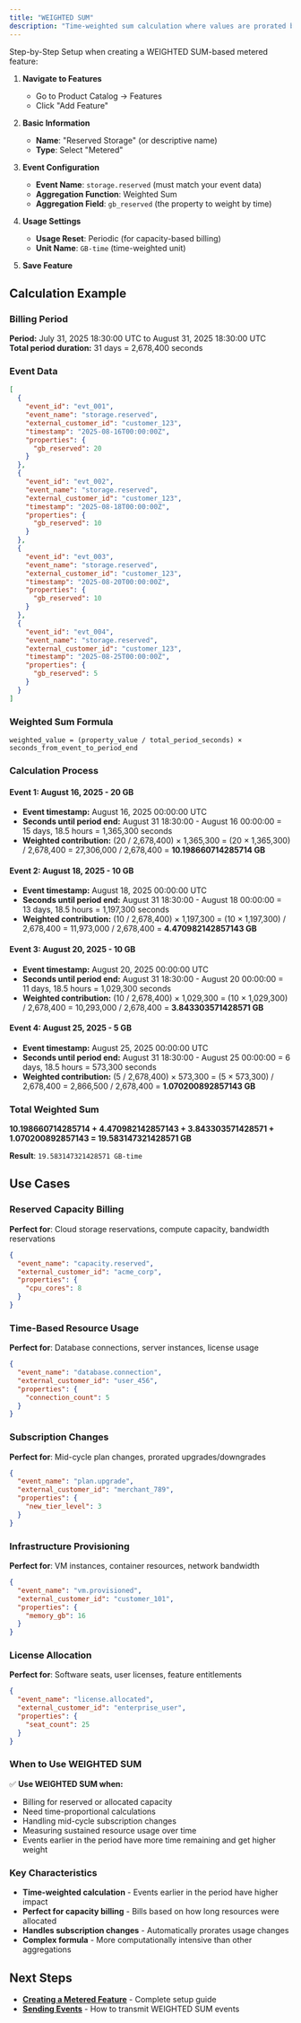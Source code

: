 ```yaml
---
title: "WEIGHTED SUM"
description: "Time-weighted sum calculation where values are prorated based on duration."
---
```


Step-by-Step Setup when creating a WEIGHTED SUM-based metered feature:

1. **Navigate to Features**
   - Go to Product Catalog → Features
   - Click "Add Feature"

2. **Basic Information**
   - **Name**: "Reserved Storage" (or descriptive name)
   - **Type**: Select "Metered"

3. **Event Configuration**
   - **Event Name**: `storage.reserved` (must match your event data)
   - **Aggregation Function**: Weighted Sum
   - **Aggregation Field**: `gb_reserved` (the property to weight by time)

4. **Usage Settings**
   - **Usage Reset**: Periodic (for capacity-based billing)
   - **Unit Name**: `GB-time` (time-weighted unit)

5. **Save Feature**

## Calculation Example

### Billing Period
**Period:** July 31, 2025 18:30:00 UTC to August 31, 2025 18:30:00 UTC  
**Total period duration:** 31 days = 2,678,400 seconds

### Event Data
```json
[
  {
    "event_id": "evt_001",
    "event_name": "storage.reserved",
    "external_customer_id": "customer_123",
    "timestamp": "2025-08-16T00:00:00Z",
    "properties": {
      "gb_reserved": 20
    }
  },
  {
    "event_id": "evt_002",
    "event_name": "storage.reserved",
    "external_customer_id": "customer_123",
    "timestamp": "2025-08-18T00:00:00Z",
    "properties": {
      "gb_reserved": 10
    }
  },
  {
    "event_id": "evt_003",
    "event_name": "storage.reserved",
    "external_customer_id": "customer_123",
    "timestamp": "2025-08-20T00:00:00Z",
    "properties": {
      "gb_reserved": 10
    }
  },
  {
    "event_id": "evt_004",
    "event_name": "storage.reserved",
    "external_customer_id": "customer_123",
    "timestamp": "2025-08-25T00:00:00Z",
    "properties": {
      "gb_reserved": 5
    }
  }
]
```

### Weighted Sum Formula
```
weighted_value = (property_value / total_period_seconds) × seconds_from_event_to_period_end
```

### Calculation Process

#### Event 1: August 16, 2025 - 20 GB
- **Event timestamp:** August 16, 2025 00:00:00 UTC
- **Seconds until period end:** August 31 18:30:00 - August 16 00:00:00 = 15 days, 18.5 hours = 1,365,300 seconds
- **Weighted contribution:** (20 / 2,678,400) × 1,365,300 = (20 × 1,365,300) / 2,678,400 = 27,306,000 / 2,678,400 = **10.198660714285714 GB**

#### Event 2: August 18, 2025 - 10 GB
- **Event timestamp:** August 18, 2025 00:00:00 UTC
- **Seconds until period end:** August 31 18:30:00 - August 18 00:00:00 = 13 days, 18.5 hours = 1,197,300 seconds
- **Weighted contribution:** (10 / 2,678,400) × 1,197,300 = (10 × 1,197,300) / 2,678,400 = 11,973,000 / 2,678,400 = **4.470982142857143 GB**

#### Event 3: August 20, 2025 - 10 GB
- **Event timestamp:** August 20, 2025 00:00:00 UTC
- **Seconds until period end:** August 31 18:30:00 - August 20 00:00:00 = 11 days, 18.5 hours = 1,029,300 seconds
- **Weighted contribution:** (10 / 2,678,400) × 1,029,300 = (10 × 1,029,300) / 2,678,400 = 10,293,000 / 2,678,400 = **3.843303571428571 GB**

#### Event 4: August 25, 2025 - 5 GB
- **Event timestamp:** August 25, 2025 00:00:00 UTC
- **Seconds until period end:** August 31 18:30:00 - August 25 00:00:00 = 6 days, 18.5 hours = 573,300 seconds
- **Weighted contribution:** (5 / 2,678,400) × 573,300 = (5 × 573,300) / 2,678,400 = 2,866,500 / 2,678,400 = **1.070200892857143 GB**

### Total Weighted Sum
**10.198660714285714 + 4.470982142857143 + 3.843303571428571 + 1.070200892857143 = 19.583147321428571 GB**

**Result**: `19.583147321428571 GB-time`

## Use Cases

### Reserved Capacity Billing
**Perfect for**: Cloud storage reservations, compute capacity, bandwidth reservations
```json
{
  "event_name": "capacity.reserved",
  "external_customer_id": "acme_corp",
  "properties": {
    "cpu_cores": 8
  }
}
```

### Time-Based Resource Usage
**Perfect for**: Database connections, server instances, license usage
```json
{
  "event_name": "database.connection",
  "external_customer_id": "user_456",
  "properties": {
    "connection_count": 5
  }
}
```

### Subscription Changes
**Perfect for**: Mid-cycle plan changes, prorated upgrades/downgrades
```json
{
  "event_name": "plan.upgrade",
  "external_customer_id": "merchant_789",
  "properties": {
    "new_tier_level": 3
  }
}
```

### Infrastructure Provisioning
**Perfect for**: VM instances, container resources, network bandwidth
```json
{
  "event_name": "vm.provisioned",
  "external_customer_id": "customer_101",
  "properties": {
    "memory_gb": 16
  }
}
```

### License Allocation
**Perfect for**: Software seats, user licenses, feature entitlements
```json
{
  "event_name": "license.allocated",
  "external_customer_id": "enterprise_user",
  "properties": {
    "seat_count": 25
  }
}
```

### When to Use WEIGHTED SUM

✅ **Use WEIGHTED SUM when:**
- Billing for reserved or allocated capacity
- Need time-proportional calculations
- Handling mid-cycle subscription changes
- Measuring sustained resource usage over time
- Events earlier in the period have more time remaining and get higher weight

### Key Characteristics

- **Time-weighted calculation** - Events earlier in the period have higher impact
- **Perfect for capacity billing** - Bills based on how long resources were allocated
- **Handles subscription changes** - Automatically prorates usage changes
- **Complex formula** - More computationally intensive than other aggregations

## Next Steps

- **[Creating a Metered Feature](/docs/event-ingestion/creating-a-metered-feature)** - Complete setup guide
- **[Sending Events](/docs/event-ingestion/sending-events)** - How to transmit WEIGHTED SUM events
